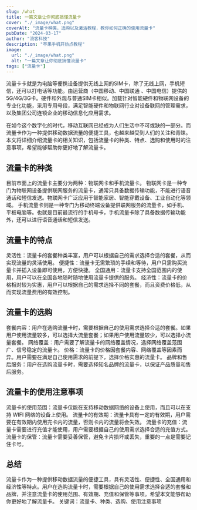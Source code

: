 ```yaml
---
slug: /what
title: 一篇文章让你彻底搞懂流量卡
cover: "./_image/what.png"
coverAlt: "流量卡种类，选购以及激活教程，教你如何正确的使用流量卡"
pubDate: "2024-03-17"
author: "流客科技"
description: "苹果手机开热点教程"
image:
  url: "./_image/what.png"
  alt: "一篇文章让你彻底搞懂流量卡"
tags: ["流量卡"]
---
```


流量卡卡就是为电脑等便携设备提供无线上网的SIM卡，除了无线上网，手机短信，还可以打电话等功能。由运营商（中国移动、中国联通 、中国电信）提供的5G/4G/3G卡。硬件和外观与普通SIM卡相似。加载针对智能硬件和物联网设备的专业化功能，采用专用号段，满足智能硬件和物联网行业对设备联网的管理需求，以及集团公司连锁企业的移动信息化应用需求。


在如今这个数字化的时代，移动互联网已经成为人们生活中不可或缺的一部分。而流量卡作为一种提供移动数据流量的便捷工具，也越来越受到人们的关注和青睐。
本文将详细介绍流量卡的相关知识，包括流量卡的种类、特点、选购和使用时的注意事项，希望能够帮助你更好地了解流量卡。

## 流量卡的种类

目前市面上的流量卡主要分为两种：物联网卡和手机流量卡。
物联网卡是一种专门为物联网设备提供联网服务的流量卡，通常只具备数据传输功能，不能进行语音通话和短信发送。物联网卡广泛应用于智能家居、智能穿戴设备、工业自动化等领域。
手机流量卡则是一种专门为移动终端设备提供联网服务的流量卡，如手机、平板电脑等。也就是目前最流行的手机号卡，手机流量卡除了具备数据传输功能外，还可以进行语音通话和短信发送。

## 流量卡的特点

灵活性：流量卡的套餐种类丰富，用户可以根据自己的需求选择合适的套餐，从而实现流量的灵活使用。
便捷性：流量卡无需繁琐的手续和等待，用户只需购买流量卡并插入设备即可使用，方便快捷。
全国通用：流量卡支持全国范围内的使用，用户可以在全国各地随时随地使用流量卡提供的服务。
经济性：流量卡的价格相对较为实惠，用户可以根据自己的需求选择不同的套餐，而且资费价格低，从而实现流量费用的有效控制。

## 流量卡的选购

套餐内容：用户在选购流量卡时，需要根据自己的使用需求选择合适的套餐。如果用户使用流量较多，可以选择大流量套餐；如果用户使用流量较少，可以选择小流量套餐。
网络覆盖：用户需要了解流量卡的网络覆盖情况，选择网络覆盖范围广、信号稳定的流量卡。
价格：流量卡的价格因套餐内容、网络覆盖等因素而异。用户需要在满足自己使用需求的前提下，选择价格实惠的流量卡。
品牌和售后服务：用户在选购流量卡时，需要选择知名品牌的流量卡，以保证产品质量和售后服务。

## 流量卡的使用注意事项

流量卡的使用范围：流量卡仅能在支持移动数据网络的设备上使用，而且可以在支持 WIFI 网络的设备上使用。
流量卡的有效期：流量卡具有一定的有效期，用户需要在有效期内使用完卡内的流量，否则卡内的流量将会失效。
流量卡的充值：流量卡需要进行充值才能使用，用户需要根据自己的使用需求选择合适的充值方式。
流量卡的保管：流量卡需要妥善保管，避免卡片损坏或丢失，重要的一点是需要记住卡号。

## 总结

流量卡作为一种提供移动数据流量的便捷工具，具有灵活性、便捷性、全国通用和经济性等特点。用户在选购流量卡时，需要根据自己的使用需求选择合适的套餐和品牌，并注意流量卡的使用范围、有效期、充值和保管等事项。希望本文能够帮助你更好地了解流量卡。
关键词：流量卡、种类、选购、使用注意事项
